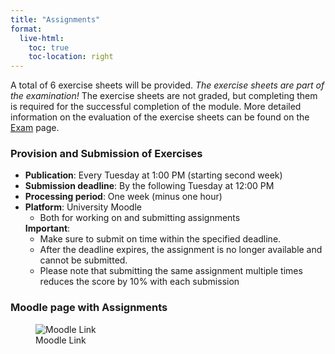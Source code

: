 ```yaml
---
title: "Assignments"
format:
  live-html:
    toc: true
    toc-location: right
---
```


A total of 6 exercise sheets will be provided. *The exercise sheets are part of the examination!* The exercise sheets are not graded, but completing them is required for the successful completion of the module. More detailed information on the evaluation of the exercise sheets can be found on the [Exam](https://fcichos.github.io/CBPM25/course-info/exam.html) page.

### Provision and Submission of Exercises

- **Publication**: Every Tuesday at 1:00 PM (starting second week)
- **Submission deadline**: By the following Tuesday at 12:00 PM
- **Processing period**: One week (minus one hour)
- **Platform**: University Moodle
  - Both for working on and submitting assignments

  **Important**:
  - Make sure to submit on time within the specified deadline.
  - After the deadline expires, the assignment is no longer available and cannot be submitted.
  - Please note that submitting the same assignment multiple times reduces the score by 10% with each submission

### Moodle page with Assignments

![Moodle Link ](../assets/images/QR_frame.png)
